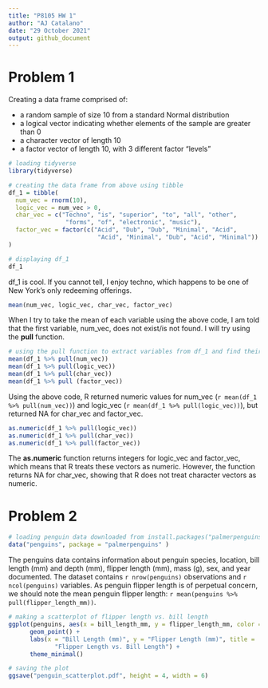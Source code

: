 ```yaml
---
title: "P8105 HW 1"
author: "AJ Catalano"
date: "29 October 2021"
output: github_document
---
```


# Problem 1

Creating a data frame comprised of:

* a random sample of size 10 from a standard Normal distribution
* a logical vector indicating whether elements of the sample are greater than 0
* a character vector of length 10
* a factor vector of length 10, with 3 different factor “levels”

```r
# loading tidyverse
library(tidyverse)
```

```r
# creating the data frame from above using tibble
df_1 = tibble(
  num_vec = rnorm(10),
  logic_vec = num_vec > 0,
  char_vec = c("Techno", "is", "superior", "to", "all", "other",
                "forms", "of", "electronic", "music"),
  factor_vec = factor(c("Acid", "Dub", "Dub", "Minimal", "Acid",
                         "Acid", "Minimal", "Dub", "Acid", "Minimal"))
)

# displaying df_1
df_1
```
df_1 is cool. If you cannot tell, I enjoy techno, which happens to be one of New York's only
redeeming offerings.

```r
mean(num_vec, logic_vec, char_vec, factor_vec)
```
When I try to take the mean of each variable using the above code, I am told that the first variable, num_vec, does not exist/is not found. I will try using the **pull** function.

```r
# using the pull function to extract variables from df_1 and find their means
mean(df_1 %>% pull(num_vec))
mean(df_1 %>% pull(logic_vec))
mean(df_1 %>% pull(char_vec))
mean(df_1 %>% pull (factor_vec))
```
Using the above code, R returned numeric values for num_vec (`r mean(df_1 %>% pull(num_vec))`) and logic_vec (`r mean(df_1 %>% pull(logic_vec))`), but returned NA for char_vec and factor_vec.

```r
as.numeric(df_1 %>% pull(logic_vec))
as.numeric(df_1 %>% pull(char_vec))
as.numeric(df_1 %>% pull(factor_vec))
```
The **as.numeric** function returns integers for logic_vec and factor_vec, which means that R treats these vectors as numeric. However, the function returns NA for char_vec, showing that R does not treat character vectors as numeric.

# Problem 2

```r
# loading penguin data downloaded from install.packages("palmerpenguins")
data("penguins", package = "palmerpenguins" )
```
The penguins data contains information about penguin species, location, bill length (mm) and depth (mm), flipper length (mm), mass (g), sex, and year documented. The dataset contains `r nrow(penguins)` observations and `r ncol(penguins)` variables. As penguin flipper length is of perpetual concern, we should note the mean penguin flipper length: `r mean(penguins %>% pull(flipper_length_mm))`.

```r
# making a scatterplot of flipper length vs. bill length
ggplot(penguins, aes(x = bill_length_mm, y = flipper_length_mm, color = species)) +
      geom_point() +
      labs(x = "Bill Length (mm)", y = "Flipper Length (mm)", title = 
             "Flipper Length vs. Bill Length") +
      theme_minimal()

# saving the plot
ggsave("penguin_scatterplot.pdf", height = 4, width = 6)
```